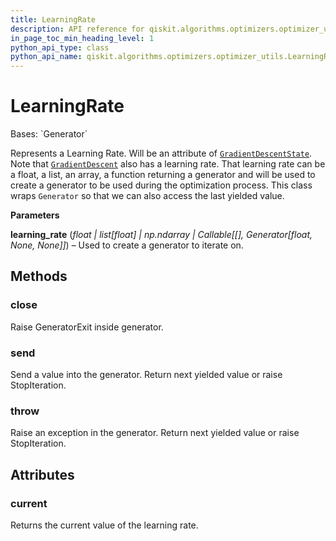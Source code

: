 ```yaml
---
title: LearningRate
description: API reference for qiskit.algorithms.optimizers.optimizer_utils.LearningRate
in_page_toc_min_heading_level: 1
python_api_type: class
python_api_name: qiskit.algorithms.optimizers.optimizer_utils.LearningRate
---
```


# LearningRate

<Class id="qiskit.algorithms.optimizers.optimizer_utils.LearningRate" isDedicatedPage={true} github="https://github.com/qiskit/qiskit/tree/stable/0.24/qiskit/algorithms/optimizers/optimizer_utils/learning_rate.py" signature="LearningRate(learning_rate)">
  Bases: `Generator`

  Represents a Learning Rate. Will be an attribute of [`GradientDescentState`](qiskit.algorithms.optimizers.GradientDescentState "qiskit.algorithms.optimizers.GradientDescentState"). Note that [`GradientDescent`](qiskit.algorithms.optimizers.GradientDescent "qiskit.algorithms.optimizers.GradientDescent") also has a learning rate. That learning rate can be a float, a list, an array, a function returning a generator and will be used to create a generator to be used during the optimization process. This class wraps `Generator` so that we can also access the last yielded value.

  **Parameters**

  **learning\_rate** (*float | list\[float] | np.ndarray | Callable\[\[], Generator\[float, None, None]]*) – Used to create a generator to iterate on.

  ## Methods

  <span id="qiskit-algorithms-optimizers-optimizer-utils-learningrate-close" />

  ### close

  <Function id="qiskit.algorithms.optimizers.optimizer_utils.LearningRate.close" name="close" signature="LearningRate.close()">
    Raise GeneratorExit inside generator.
  </Function>

  <span id="qiskit-algorithms-optimizers-optimizer-utils-learningrate-send" />

  ### send

  <Function id="qiskit.algorithms.optimizers.optimizer_utils.LearningRate.send" name="send" signature="LearningRate.send(value)">
    Send a value into the generator. Return next yielded value or raise StopIteration.
  </Function>

  <span id="qiskit-algorithms-optimizers-optimizer-utils-learningrate-throw" />

  ### throw

  <Function id="qiskit.algorithms.optimizers.optimizer_utils.LearningRate.throw" name="throw" signature="LearningRate.throw(typ, val=None, tb=None)">
    Raise an exception in the generator. Return next yielded value or raise StopIteration.
  </Function>

  ## Attributes

  ### current

  <Attribute id="qiskit.algorithms.optimizers.optimizer_utils.LearningRate.current" name="current">
    Returns the current value of the learning rate.
  </Attribute>
</Class>

